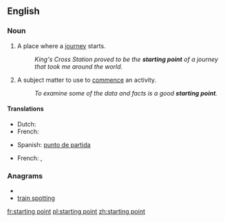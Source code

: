 ==English==

===Noun===
{{en-noun}}

# A place where a [[journey]] starts.
#: ''King's Cross Station proved to be the '''starting point''' of a journey that took me around the world.''
# A subject matter to use to [[commence]] an activity.
#: ''To examine some of the data and facts is a good '''starting point'''.''

====Translations====
{{trans-top|a place where a journey starts}}
* Dutch: {{t+|nl|beginpunt|n}}
* French: {{t|fr|point de départ|m}}
{{trans-mid}}
* Spanish: [[punto de partida]] {{m}}
{{trans-bottom}}

{{trans-top|a subject matter to use to commence an activity}}
* French: {{t|fr|point de départ|m}},  {{t+|fr|commencement|m}}
{{trans-mid}}
{{trans-bottom}}

===Anagrams===
* {{alphagram|agiinnoprsttt}}
* [[train spotting#English|train spotting]]

[[fr:starting point]]
[[pl:starting point]]
[[zh:starting point]]